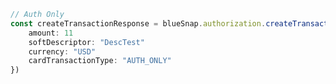 ```typescript index.ts
// Auth Only
const createTransactionResponse = blueSnap.authorization.createTransaction({
    amount: 11
    softDescriptor: "DescTest"
    currency: "USD"
    cardTransactionType: "AUTH_ONLY"
})
```